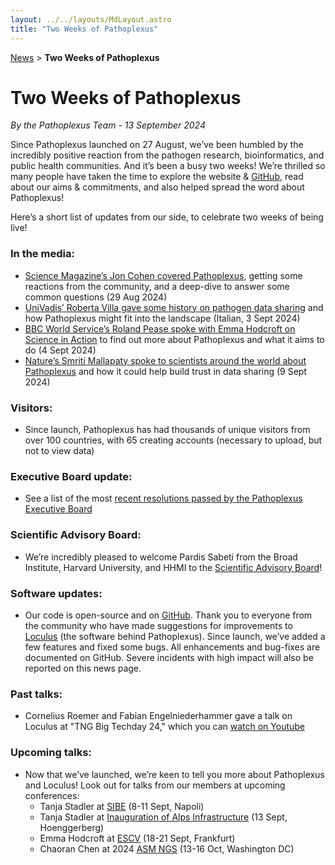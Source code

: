 ```yaml
---
layout: ../../layouts/MdLayout.astro
title: "Two Weeks of Pathoplexus"
---
```


<div>
    <a href="/news">News</a> > <b>Two Weeks of Pathoplexus</b>
</div>

# Two Weeks of Pathoplexus

*By the Pathoplexus Team - 13 September 2024*

Since Pathoplexus launched on 27 August, we’ve been humbled by the incredibly positive reaction from the pathogen research, bioinformatics, and public health communities. And it’s been a busy two weeks! We’re thrilled so many people have taken the time to explore the website
 & [GitHub](https://github.com/pathoplexus/pathoplexus), read about our aims & commitments, and also helped spread the word about Pathoplexus!

Here’s a short list of updates from our side, to celebrate two weeks of being live!

### In the media:
- [Science Magazine’s Jon Cohen covered Pathoplexus](https://www.science.org/content/article/new-scientist-run-virus-database-vows-be-transparently-run-and-simple-use), getting some reactions from the community, and a deep-dive to answer some common questions (29 Aug 2024)
- [UniVadis’ Roberta Villa gave some history on pathogen data sharing](https://www.univadis.it/index.php/viewarticle/si-dice-villa-genomi-virali-nuova-piattaforma-garantire-2024a1000fx1) and how Pathoplexus might fit into the landscape (Italian, 3 Sept 2024)
- [BBC World Service’s Roland Pease spoke with Emma Hodcroft on Science in Action](https://www.bbc.co.uk/sounds/play/w3ct5vd7) to find out more about Pathoplexus and what it aims to do (4 Sept 2024)
- [Nature’s Smriti Mallapaty spoke to scientists around the world about Pathoplexus](https://www.nature.com/articles/d41586-024-02864-x) and how it could help build trust in data sharing (9 Sept 2024)

### Visitors:
- Since launch, Pathoplexus has had thousands of unique visitors from over 100 countries, with 65 creating accounts (necessary to upload, but not to view data)

### Executive Board update:
- See a list of the most [recent resolutions passed by the Pathoplexus Executive Board](https://pathoplexus.org/about/governance/minutes/2024-09-12_EB_Resolutions.pdf)

### Scientific Advisory Board:
- We’re incredibly pleased to welcome Pardis Sabeti from the Broad Institute, Harvard University, and HHMI to the [Scientific Advisory Board](https://pathoplexus.org/about/sab)!

### Software updates:
- Our code is open-source and on [GitHub](http://github.com/pathoplexus). Thank you to everyone from the community who have made suggestions for improvements to [Loculus](https://github.com/loculus-project/loculus/issues) (the software behind Pathoplexus). Since launch, we’ve added a few features and fixed some bugs. All enhancements and bug-fixes are documented on GitHub. Severe incidents with high impact will also be reported on this news page.

### Past talks:
- Cornelius Roemer and Fabian Engelniederhammer gave a talk on Loculus at "TNG Big Techday 24," which you can [watch on Youtube](https://www.youtube.com/watch?v=wPtwH4siQyU)

### Upcoming talks:
- Now that we’ve launched, we’re keen to tell you more about Pathoplexus and Loculus! Look out for talks from our members at upcoming conferences:
  - Tanja Stadler at [SIBE](https://www.sibe-iseb.it/napoli2024) (8-11 Sept, Napoli)
  - Tanja Stadler at [Inauguration of Alps Infrastructure](https://www.cscs.ch/events/upcoming-events/event-detail?tx_cscsevents_pi1%5Bcontroller%5D=Event&tx_cscsevents_pi1%5Bevent%5D=195&cHash=423f54c401a3f3f71b363a30ec0de932) (13 Sept, Hoenggerberg)
  - Emma Hodcroft at [ESCV](https://escv2024.org/) (18-21 Sept, Frankfurt)
  - Chaoran Chen at 2024 [ASM NGS](https://asm.org/events/asm-ngs/home) (13-16 Oct, Washington DC)
